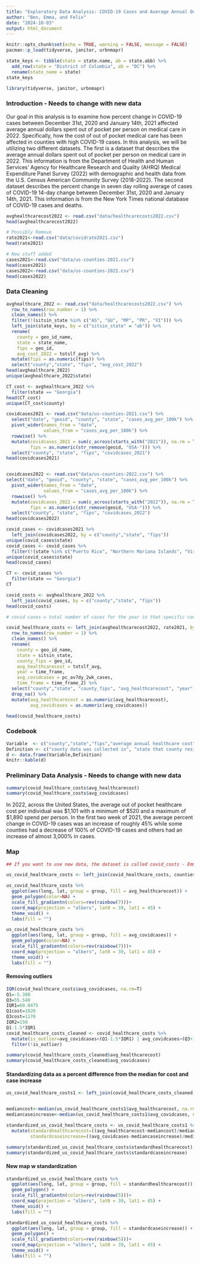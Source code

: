 ```yaml
---
title: "Exploratory Data Analysis: COVID-19 Cases and Average Annual Out of Pocket Healthcare Costs in 2022"
author: "Ben, Emma, and Felix"
date: "2024-10-03"
output: html_document
---
```


```r

knitr::opts_chunk$set(echo = TRUE, warning = FALSE, message = FALSE)
pacman::p_load(tidyverse, janitor, urbnmapr)

state_keys <- tibble(state = state.name, ab = state.abb) %>%
  add_row(state = "District of Columbia", ab = "DC") %>% 
  rename(state_name = state)
state_keys

library(tidyverse, janitor, urbnmapr)


```

### Introduction - Needs to change with new data

Our goal in this analysis is to examine how percent change in COVID-19 cases between December 31st, 2020 and January 14th, 2021 affected average annual dollars spent out of pocket per person on medical care in 2022. Specifically, how the cost of out of pocket medical care has been affected in counties with high COVID-19 cases. In this analysis, we will be utilizing two different datasets. The first is a dataset that describes the average annual dollars spent out of pocket per person on medical care in 2022. This information is from the Department of Health and Human Services' Agency for Healthcare Research and Quality (AHRQ) Medical Expenditure Panel Survey (2022) with demographic and health data from the U.S. Census American Community Survey (2018-2022). The second dataset describes the percent change in seven day rolling average of cases of COVID-19 14-day change between December 31st, 2020 and January 14th, 2021. This information is from the New York Times national database of COVID-19 cases and deaths.

```r

avghealthcarecost2022 <- read.csv("data/healthcarecosts2022.csv")
head(avghealthcarecost2022)

# Possibly Remove
rate2021<-read.csv("data/covidrate2021.csv")
head(rate2021)

# New stuff added
cases2021<-read.csv("data/us-counties-2021.csv")
head(cases2021)
cases2022<-read.csv("data/us-counties-2022.csv")
head(cases2022)

```

### Data Cleaning

```r

avghealthcare_2022 <- read.csv("data/healthcarecosts2022.csv") %>% 
  row_to_names(row_number = 1) %>% 
  clean_names() %>% 
  filter(!(sitsin_state %in% c("AS", "GU", "MP", "PR", "VI"))) %>% 
  left_join(state_keys, by = c("sitsin_state" = "ab")) %>% 
  rename(
    county = geo_id_name,
    state = state_name,
    fips = geo_id,
    avg_cost_2022 = totslf_avg) %>%
  mutate(fips = as.numeric(fips)) %>% 
  select("county","state", "fips", "avg_cost_2022")
head(avghealthcare_2022)
unique(avghealthcare_2022$state)

CT_cost <- avghealthcare_2022 %>% 
  filter(state == "Georgia")
head(CT_cost)
unique(CT_cost$county)

```


```r

covidcases2021 <- read.csv("data/us-counties-2021.csv") %>% 
  select("date", "geoid", "county", "state", "cases_avg_per_100k") %>%
  pivot_wider(names_from = "date",
              values_from = "cases_avg_per_100k") %>%
  rowwise() %>%
  mutate(covidcases_2021 = sum(c_across(starts_with("2021")), na.rm = T) / 365,
         fips = as.numeric(str_remove(geoid, "USA-"))) %>%
  select("county", "state", "fips", "covidcases_2021")
head(covidcases2021)


covidcases2022 <- read.csv("data/us-counties-2022.csv") %>% 
select("date", "geoid", "county", "state", "cases_avg_per_100k") %>%
  pivot_wider(names_from = "date",
              values_from = "cases_avg_per_100k") %>%
  rowwise() %>%
  mutate(covidcases_2022 = sum(c_across(starts_with("2022")), na.rm = T) / 365,
         fips = as.numeric(str_remove(geoid, "USA-"))) %>%
  select("county", "state", "fips", "covidcases_2022")
head(covidcases2022)

covid_cases <- covidcases2021 %>% 
  left_join(covidcases2022, by = c("county","state", "fips"))
unique(covid_cases$state)
covid_cases <- covid_cases %>% 
  filter(!(state %in% c("Puerto Rico", "Northern Mariana Islands", "Virgin Islands", "American Samoa")))
unique(covid_cases$state)
head(covid_cases)

CT <- covid_cases %>% 
  filter(state == "Georgia")
CT

```


```r

covid_costs <- avghealthcare_2022 %>% 
  left_join(covid_cases, by = c("county","state", "fips"))
head(covid_costs)

# covid cases = total number of cases for the year in that specific county

```

```r

covid_healthcare_costs <- left_join(avghealthcarecost2022, rate2021, by=c("GeoID", "Geography.Name","Sits.in.State")) %>%
  row_to_names(row_number = 1) %>%
  clean_names() %>%
  rename(
    county = geo_id_name,
    state = sitsin_state,
    county_fips = geo_id,
    avg_healthcarecost = totslf_avg,
    year = time_frame,
    avg_covidcases = pc_av7dy_2wk_cases,
    time_frame = time_frame_2) %>%
  select("county","state", "county_fips", "avg_healthcarecost", "year", "avg_covidcases", "time_frame") %>%
  drop_na() %>%
  mutate(avg_healthcarecost = as.numeric(avg_healthcarecost),
         avg_covidcases = as.numeric(avg_covidcases))

head(covid_healthcare_costs)

```

### Codebook

```r

Variable  <- c("county","state","fips","average annual healthcare cost", "COVID-19 cases")
Definition <- c("county data was collected in", "state that county resides in", "unique code given to each count in the US", "out of pocket cost per person in 2022 measured in US dollars", "cummalitive COVID-19 cases  per year")
d <- data.frame(Variable,Definition)
knitr::kable(d)

```


### Preliminary Data Analysis - Needs to change with new data



```r
summary(covid_healthcare_costs$avg_healthcarecost)
summary(covid_healthcare_costs$avg_covidcases)
```

In 2022, across the United States, the average out of pocket healthcare cost per individual was $1,101 with a minimum of $520 and a maximum of $1,890 spend per person. In the first two week of 2021, the average percent change in COVID-19 cases was an increase of roughly 45% while some counties had a decrease of 100% of COVID-19 cases and others had an increase of almost 3,000% in cases.

### Map



```r

## If you want to use new data, the dataset is called covid_costs - Emma

us_covid_healthcare_costs <- left_join(covid_healthcare_costs, counties, by = c("county_fips")) 

us_covid_healthcare_costs %>%
  ggplot(aes(long, lat, group = group, fill = avg_healthcarecost)) +
  geom_polygon(color=NA) +
  scale_fill_gradientn(colors=rev(rainbow(7)))+
  coord_map(projection = "albers", lat0 = 39, lat1 = 45) +
  theme_void() +
  labs(fill = "")

us_covid_healthcare_costs %>%
  ggplot(aes(long, lat, group = group, fill = avg_covidcases)) +
  geom_polygon(color=NA) +
  scale_fill_gradientn(colors=rev(rainbow(7)))+
  coord_map(projection = "albers", lat0 = 39, lat1 = 45) +
  theme_void() +
  labs(fill = "")

```

#### Removing outliers
```r
IQR(covid_healthcare_costs$avg_covidcases, na.rm=T)
Q1=-5.308
Q3=55.540
IQR1=60.8475
Q1cost=1020
Q3cost=1170
IQR2=150
Q1-1.5*IQR1
covid_healthcare_costs_cleaned <- covid_healthcare_costs %>% 
  mutate(is_outlier=avg_covidcases<(Q1-1.5*IQR1) | avg_covidcases>(Q3+1.5*IQR1)|avg_healthcarecost<(Q1cost-1.5*IQR2) | avg_healthcarecost>(Q3cost+1.5*IQR2)) %>% 
  filter(!is_outlier)

summary(covid_healthcare_costs_cleaned$avg_healthcarecost)
summary(covid_healthcare_costs_cleaned$avg_covidcases)
```

#### Standardizing data as a percent difference from the median for cost and case increase
```r
us_covid_healthcare_costs1 <- left_join(covid_healthcare_costs_cleaned, counties, by = c("county_fips"))


mediancost<-median(us_covid_healthcare_costs1$avg_healthcarecost, na.rm=T)
mediancaseincrease<-median(us_covid_healthcare_costs1$avg_covidcases, na.rm=T)

standardized_us_covid_healthcare_costs <- us_covid_healthcare_costs1 %>%
  mutate(standardhealthcarecost=((avg_healthcarecost-mediancost)/mediancost)*100,
         standardcaseincrease=((avg_covidcases-mediancaseincrease)/mediancaseincrease)*100)

summary(standardized_us_covid_healthcare_costs$standardhealthcarecost)
summary(standardized_us_covid_healthcare_costs$standardcaseincrease)

```
#### New map w standardization
```r
standardized_us_covid_healthcare_costs %>%
  ggplot(aes(long, lat, group = group, fill = standardhealthcarecost)) +
  geom_polygon() +
  scale_fill_gradientn(colors=rev(rainbow(5)))+
  coord_map(projection = "albers", lat0 = 39, lat1 = 45) +
  theme_void() +
  labs(fill = "")

standardized_us_covid_healthcare_costs %>%
  ggplot(aes(long, lat, group = group, fill = standardcaseincrease)) +
  geom_polygon() +
  scale_fill_gradientn(colors=rev(rainbow(5)))+
  coord_map(projection = "albers", lat0 = 39, lat1 = 45) +
  theme_void() +
  labs(fill = "")
```















